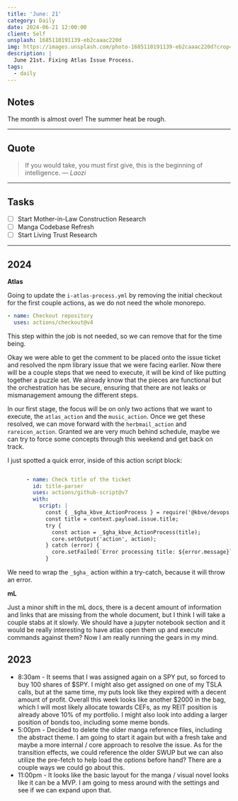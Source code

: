 ```yaml
---
title: 'June: 21'
category: Daily
date: 2024-06-21 12:00:00
client: Self
unsplash: 1685110191139-eb2caaac220d
img: https://images.unsplash.com/photo-1685110191139-eb2caaac220d?crop=entropy&cs=srgb&fm=jpg&ixid=MnwzNjM5Nzd8MHwxfHJhbmRvbXx8fHx8fHx8fDE2ODE3NDg2ODY&ixlib=rb-4.0.3&q=85
description: |
  June 21st. Fixing Atlas Issue Process.
tags:
  - daily
---
```



## Notes

The month is almost over! The summer heat be rough.

---

## Quote

> If you would take, you must first give, this is the beginning of intelligence.
> — <cite>Laozi</cite>

---

## Tasks

- [ ] Start Mother-in-Law Construction Research
- [ ] Manga Codebase Refresh
- [ ] Start Living Trust Research

---

## 2024

**Atlas**

Going to update the `i-atlas-process.yml` by removing the initial checkout for the first couple actions, as we do not need the whole monorepo.

```yaml
- name: Checkout repository
  uses: actions/checkout@v4
```

This step within the job is not needed, so we can remove that for the time being.

Okay we were able to get the comment to be placed onto the issue ticket and resolved the npm library issue that we were facing earlier.
Now there will be a couple steps that we need to execute, it will be kind of like putting together a puzzle set.
We already know that the pieces are functional but the orchestration has be secure, ensuring that there are not leaks or mismanagement amoung the different steps.

In our first stage, the focus will be on only two actions that we want to execute, the `atlas_action` and the `music_action`.
Once we get these resolved, we can move forward with the `herbmail_action` and `rareicon_action`.
Granted we are very much behind schedule, maybe we can try to force some concepts through this weekend and get back on track.

I just spotted a quick error, inside of this action script block:

```yaml

      - name: Check title of the ticket
        id: title-parser
        uses: actions/github-script@v7
        with:
          script: |
            const { _$gha_kbve_ActionProcess } = require('@kbve/devops');
            const title = context.payload.issue.title;
            try {
              const action = _$gha_kbve_ActionProcess(title);
              core.setOutput('action', action);
            } catch (error) {
              core.setFailed(`Error processing title: ${error.message}`);
            }

```

We need to wrap the `_$gha_` action within a try-catch, because it will throw an error.

**mL**

Just a minor shift in the mL docs, there is a decent amount of information and links that are missing from the whole document, but I think I will take a couple stabs at it slowly.
We should have a jupyter notebook section and it would be really interesting to have atlas open them up and execute commands against them?
Now I am really running the gears in my mind.

<Adsense />

## 2023

- 8:30am - It seems that I was assigned again on a SPY put, so forced to buy 100 shares of $SPY. I might also get assigned on one of my TSLA calls, but at the same time, my puts look like they expired with a decent amount of profit. Overall this week looks like another $2000 in the bag, which I will most likely allocate towards CEFs, as my REIT position is already above 10% of my portfolio. I might also look into adding a larger position of bonds too, including some meme bonds.
- 5:00pm - Decided to delete the older manga reference files, including the abstract theme. I am going to start it again but with a fresh take and maybe a more internal / core approach to resolve the issue. As for the transition effects, we could reference the older SWUP but we can also utilize the pre-fetch to help load the options before hand? There are a couple ways we could go about this.
- 11:00pm - It looks like the basic layout for the manga / visual novel looks like it can be a MVP. I am going to mess around with the settings and see if we can expand upon that.
